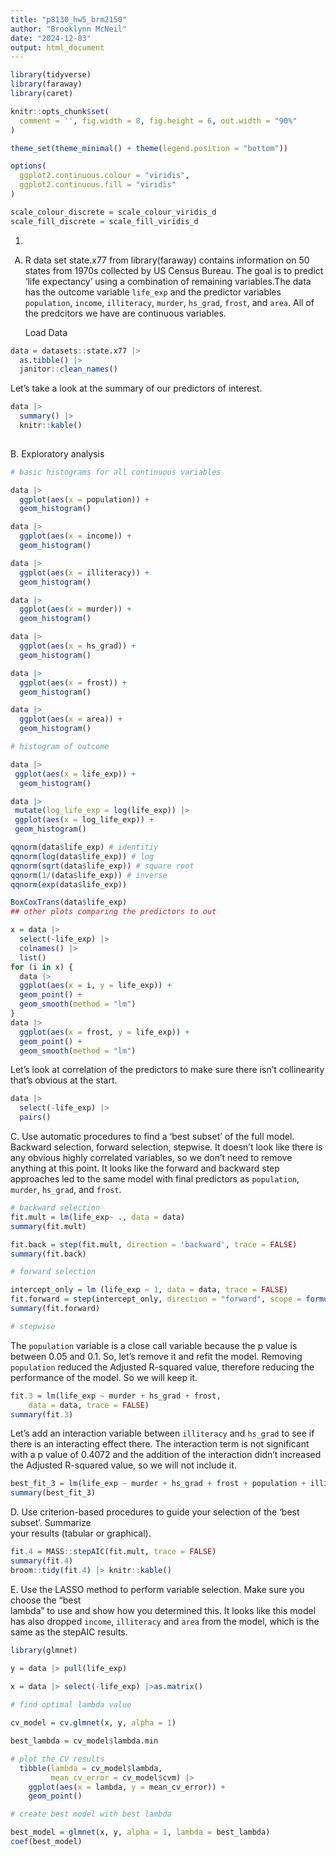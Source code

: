 ```yaml
---
title: "p8130_hw5_brm2150"
author: "Brooklynn McNeil"
date: "2024-12-03"
output: html_document
---
```


```r
library(tidyverse)
library(faraway) 
library(caret)

knitr::opts_chunk$set(
  comment = '', fig.width = 8, fig.height = 6, out.width = "90%"
)

theme_set(theme_minimal() + theme(legend.position = "bottom"))

options(
  ggplot2.continuous.colour = "viridis",
  ggplot2.continuous.fill = "viridis"
)

scale_colour_discrete = scale_colour_viridis_d
scale_fill_discrete = scale_fill_viridis_d
```

1.  

<!-- -->

A)  R data set state.x77 from library(faraway) contains information on 50 states from 1970s collected by US Census Bureau. The goal is to predict ‘life expectancy’ using a combination of remaining variables.The data has the outcome variable `life_exp` and the predictor variables `population`, `income`, `illiteracy`, `murder`, `hs_grad`, `frost`, and `area`. All of the predcitors we have are continuous variables.

    Load Data

```r
data = datasets::state.x77 |>
  as.tibble() |>
  janitor::clean_names()
```

Let's take a look at the summary of our predictors of interest.

```r
data |>
  summary() |>
  knitr::kable()
  
```

B. Exploratory analysis

```r
# basic histograms for all continuous variables

data |>
  ggplot(aes(x = population)) +
  geom_histogram()

data |>
  ggplot(aes(x = income)) +
  geom_histogram()

data |>
  ggplot(aes(x = illiteracy)) +
  geom_histogram()

data |>
  ggplot(aes(x = murder)) +
  geom_histogram()

data |>
  ggplot(aes(x = hs_grad)) +
  geom_histogram()

data |>
  ggplot(aes(x = frost)) +
  geom_histogram()

data |>
  ggplot(aes(x = area)) +
  geom_histogram()

# histogram of outcome

data |>
 ggplot(aes(x = life_exp)) +
  geom_histogram()

data |>
 mutate(log_life_exp = log(life_exp)) |>
 ggplot(aes(x = log_life_exp)) +
 geom_histogram()

qqnorm(data$life_exp) # identitiy
qqnorm(log(data$life_exp)) # log
qqnorm(sqrt(data$life_exp)) # square root
qqnorm(1/(data$life_exp)) # inverse
qqnorm(exp(data$life_exp))

BoxCoxTrans(data$life_exp)
## other plots comparing the predictors to out

x = data |>
  select(-life_exp) |>
  colnames() |>
  list()
for (i in x) {
  data |>
  ggplot(aes(x = i, y = life_exp)) +
  geom_point() +
  geom_smooth(method = "lm")
}
data |>
  ggplot(aes(x = frost, y = life_exp)) +
  geom_point() +
  geom_smooth(method = "lm")

```

Let's look at correlation of the predictors to make sure there isn't collinearity that's obvious at the start.

```r
data |>
  select(-life_exp) |>
  pairs()
```

C. Use automatic procedures to find a ‘best subset’ of the full model. Backward selection, forward selection, stepwise. It doesn't look like there is any obvious highly correlated variables, so we don't need to remove anything at this point. It looks like the forward and backward step approaches led to the same model with final predictors as `population`, `murder`, `hs_grad`, and `frost`.

```r
# backward selection
fit.mult = lm(life_exp~ ., data = data)
summary(fit.mult)

fit.back = step(fit.mult, direction = 'backward', trace = FALSE)
summary(fit.back)

# forward selection

intercept_only = lm (life_exp ~ 1, data = data, trace = FALSE)
fit.forward = step(intercept_only, direction = "forward", scope = formula(fit.mult), trace = FALSE)
summary(fit.forward)

# stepwise
```

The `population` variable is a close call variable because the p value is between 0.05 and 0.1. So, let's remove it and refit the model. Removing `population` reduced the Adjusted R-squared value, therefore reducing the performance of the model. So we will keep it.

```r
fit.3 = lm(life_exp ~ murder + hs_grad + frost, 
    data = data, trace = FALSE)
summary(fit.3)
```

Let's add an interaction variable between `illiteracy` and `hs_grad` to see if there is an interacting effect there. The interaction term is not significant with a p value of 0.4072 and the addition of the interaction didn't increased the Adjusted R-squared value, so we will not include it.

```r
best_fit_3 = lm(life_exp ~ murder + hs_grad + frost + population + illiteracy + hs_grad * illiteracy, data = data)
summary(best_fit_3)
```

D. Use criterion-based procedures to guide your selection of the ‘best subset’. Summarize\
your results (tabular or graphical).

```r
fit.4 = MASS::stepAIC(fit.mult, trace = FALSE)
summary(fit.4)
broom::tidy(fit.4) |> knitr::kable()
```

E. Use the LASSO method to perform variable selection. Make sure you choose the “best\
lambda” to use and show how you determined this. It looks like this model has also dropped `income`, `illiteracy` and `area` from the model, which is the same as the stepAIC results.

```r
library(glmnet)

y = data |> pull(life_exp)

x = data |> select(-life_exp) |>as.matrix()
  
# find optimal lambda value

cv_model = cv.glmnet(x, y, alpha = 1)

best_lambda = cv_model$lambda.min

# plot the CV results
  tibble(lambda = cv_model$lambda,
         mean_cv_error = cv_model$cvm) |>
    ggplot(aes(x = lambda, y = mean_cv_error)) +
    geom_point()

# create best model with best lambda

best_model = glmnet(x, y, alpha = 1, lambda = best_lambda)
coef(best_model)

```
